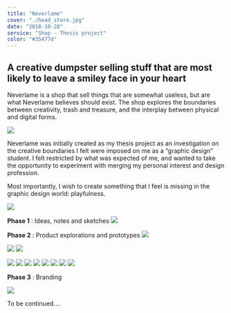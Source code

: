 ```yaml
---
title: "Neverlame"
cover: "./head_store.jpg"
date: "2018-10-28"
service: "Shop - Thesis project"
color: "#35477d"
---
```


## A creative dumpster selling stuff that are most likely to leave a smiley face in your heart

Neverlame is a shop that sell things that are somewhat useless, but are what Neverlame believes should exist. The shop explores the boundaries between creativity, trash and treasure, and the interplay between physical and digital forms.

![](./artschool.jpg)

Neverlame was initially created as my thesis project as an investigation on the creative boundaries I felt were imposed on me as a “graphic design” student. I felt restricted by what was expected of me, and wanted to take the opportunity to experiment with merging my personal interest and design profession.

Most importantly, I wish to create something that I feel is missing in the graphic design world: playfulness.

![](./head.jpg)

**Phase 1** : Ideas, notes and sketches
![](./sketch1.jpg)

**Phase 2** : Product explorations and prototypes
![](./tickle.jpg)

![](./pote.jpg)
![](./capsule.jpg)

![](./marsh.jpg)
![](./tongue.jpg)
![](./phonecamera.jpg)
![](./cursor.jpg)
![](./artschool.jpg)
![](./tea.jpg)
![](./golden.jpg)
![](./webcam.jpg)

**Phase 3** : Branding

<img src="./neverlame_logo.svg" style="max-width:100%"/>

To be continued....
